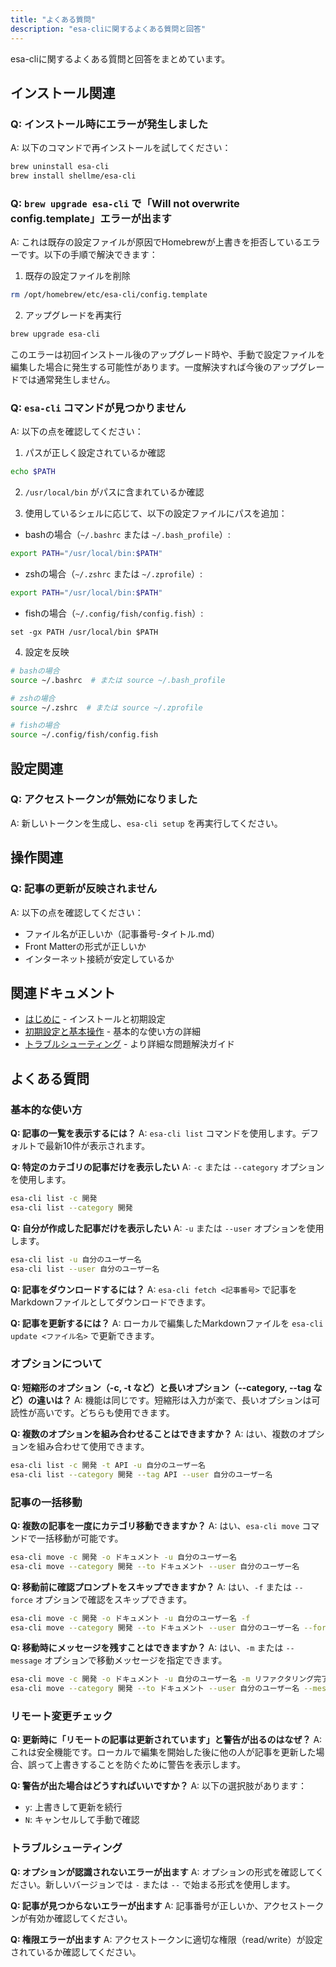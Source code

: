 ```yaml
---
title: "よくある質問"
description: "esa-cliに関するよくある質問と回答"
---
```


esa-cliに関するよくある質問と回答をまとめています。

## インストール関連

### Q: インストール時にエラーが発生しました
A: 以下のコマンドで再インストールを試してください：
```bash
brew uninstall esa-cli
brew install shellme/esa-cli
```

### Q: `brew upgrade esa-cli` で「Will not overwrite config.template」エラーが出ます
A: これは既存の設定ファイルが原因でHomebrewが上書きを拒否しているエラーです。以下の手順で解決できます：

1. 既存の設定ファイルを削除
```bash
rm /opt/homebrew/etc/esa-cli/config.template
```

2. アップグレードを再実行
```bash
brew upgrade esa-cli
```

このエラーは初回インストール後のアップグレード時や、手動で設定ファイルを編集した場合に発生する可能性があります。一度解決すれば今後のアップグレードでは通常発生しません。

### Q: `esa-cli` コマンドが見つかりません
A: 以下の点を確認してください：

1. パスが正しく設定されているか確認
```bash
echo $PATH
```

2. `/usr/local/bin` がパスに含まれているか確認

3. 使用しているシェルに応じて、以下の設定ファイルにパスを追加：

- bashの場合（`~/.bashrc` または `~/.bash_profile`）:
```bash
export PATH="/usr/local/bin:$PATH"
```

- zshの場合（`~/.zshrc` または `~/.zprofile`）:
```bash
export PATH="/usr/local/bin:$PATH"
```

- fishの場合（`~/.config/fish/config.fish`）:
```fish
set -gx PATH /usr/local/bin $PATH
```

4. 設定を反映
```bash
# bashの場合
source ~/.bashrc  # または source ~/.bash_profile

# zshの場合
source ~/.zshrc  # または source ~/.zprofile

# fishの場合
source ~/.config/fish/config.fish
```

## 設定関連

### Q: アクセストークンが無効になりました
A: 新しいトークンを生成し、`esa-cli setup` を再実行してください。

## 操作関連

### Q: 記事の更新が反映されません
A: 以下の点を確認してください：
- ファイル名が正しいか（記事番号-タイトル.md）
- Front Matterの形式が正しいか
- インターネット接続が安定しているか

## 関連ドキュメント

- [はじめに](/getting-started) - インストールと初期設定
- [初期設定と基本操作](/getting-started/first-steps) - 基本的な使い方の詳細
- [トラブルシューティング](/troubleshooting) - より詳細な問題解決ガイド

## よくある質問

### 基本的な使い方

**Q: 記事の一覧を表示するには？**
A: `esa-cli list` コマンドを使用します。デフォルトで最新10件が表示されます。

**Q: 特定のカテゴリの記事だけを表示したい**
A: `-c` または `--category` オプションを使用します。
```bash
esa-cli list -c 開発
esa-cli list --category 開発
```

**Q: 自分が作成した記事だけを表示したい**
A: `-u` または `--user` オプションを使用します。
```bash
esa-cli list -u 自分のユーザー名
esa-cli list --user 自分のユーザー名
```

**Q: 記事をダウンロードするには？**
A: `esa-cli fetch <記事番号>` で記事をMarkdownファイルとしてダウンロードできます。

**Q: 記事を更新するには？**
A: ローカルで編集したMarkdownファイルを `esa-cli update <ファイル名>` で更新できます。

### オプションについて

**Q: 短縮形のオプション（-c, -t など）と長いオプション（--category, --tag など）の違いは？**
A: 機能は同じです。短縮形は入力が楽で、長いオプションは可読性が高いです。どちらも使用できます。

**Q: 複数のオプションを組み合わせることはできますか？**
A: はい、複数のオプションを組み合わせて使用できます。
```bash
esa-cli list -c 開発 -t API -u 自分のユーザー名
esa-cli list --category 開発 --tag API --user 自分のユーザー名
```

### 記事の一括移動

**Q: 複数の記事を一度にカテゴリ移動できますか？**
A: はい、`esa-cli move` コマンドで一括移動が可能です。
```bash
esa-cli move -c 開発 -o ドキュメント -u 自分のユーザー名
esa-cli move --category 開発 --to ドキュメント --user 自分のユーザー名
```

**Q: 移動前に確認プロンプトをスキップできますか？**
A: はい、`-f` または `--force` オプションで確認をスキップできます。
```bash
esa-cli move -c 開発 -o ドキュメント -u 自分のユーザー名 -f
esa-cli move --category 開発 --to ドキュメント --user 自分のユーザー名 --force
```

**Q: 移動時にメッセージを残すことはできますか？**
A: はい、`-m` または `--message` オプションで移動メッセージを指定できます。
```bash
esa-cli move -c 開発 -o ドキュメント -u 自分のユーザー名 -m リファクタリング完了
esa-cli move --category 開発 --to ドキュメント --user 自分のユーザー名 --message リファクタリング完了
```

### リモート変更チェック

**Q: 更新時に「リモートの記事は更新されています」と警告が出るのはなぜ？**
A: これは安全機能です。ローカルで編集を開始した後に他の人が記事を更新した場合、誤って上書きすることを防ぐために警告を表示します。

**Q: 警告が出た場合はどうすればいいですか？**
A: 以下の選択肢があります：
- `y`: 上書きして更新を続行
- `N`: キャンセルして手動で確認

### トラブルシューティング

**Q: オプションが認識されないエラーが出ます**
A: オプションの形式を確認してください。新しいバージョンでは `-` または `--` で始まる形式を使用します。

**Q: 記事が見つからないエラーが出ます**
A: 記事番号が正しいか、アクセストークンが有効か確認してください。

**Q: 権限エラーが出ます**
A: アクセストークンに適切な権限（read/write）が設定されているか確認してください。 